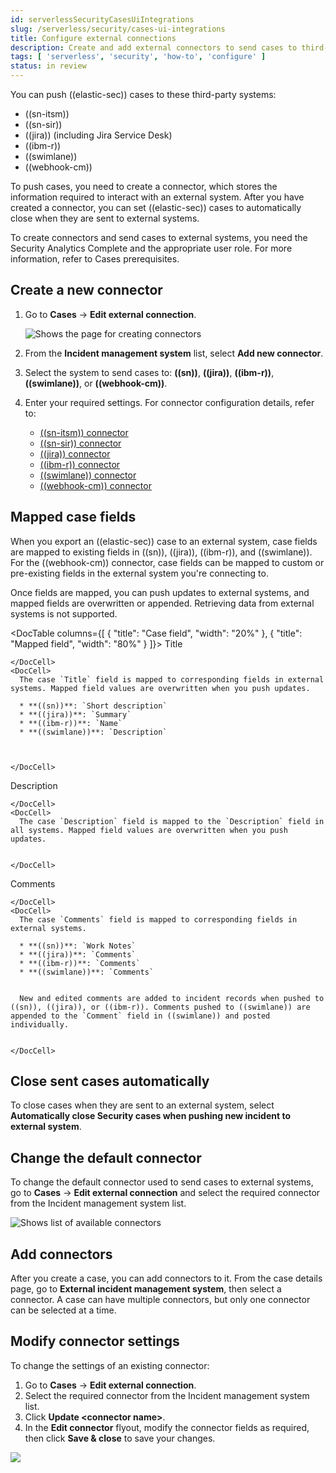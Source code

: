 ```yaml
---
id: serverlessSecurityCasesUiIntegrations
slug: /serverless/security/cases-ui-integrations
title: Configure external connections
description: Create and add external connectors to send cases to third-party systems.
tags: [ 'serverless', 'security', 'how-to', 'configure' ]
status: in review
---
```


<DocBadge template="technical preview" />
<div id="cases-ui-integrations"></div>

You can push ((elastic-sec)) cases to these third-party systems:

* ((sn-itsm))
* ((sn-sir))
* ((jira)) (including Jira Service Desk)
* ((ibm-r))
* ((swimlane))
* ((webhook-cm))

To push cases, you need to create a connector, which stores the information required to interact with an external system. After you have created a connector, you can set ((elastic-sec)) cases to automatically close when they are sent to external systems.

<DocCallOut title="Requirements">
To create connectors and send cases to external systems, you need the Security Analytics Complete <DocLink id="serverlessGeneralManageProject" text="project feature"/> and the appropriate user role. For more information, refer to <DocLink id="serverlessSecurityCasePermissions">Cases prerequisites</DocLink>.
</DocCallOut>

<div id="create-new-connector"></div>

## Create a new connector

1. Go to **Cases** → **Edit external connection**.

    ![Shows the page for creating connectors](../images/cases-ui-integrations/-cases-cases-ui-connector.png)

1. From the **Incident management system** list, select **Add new connector**.
1. Select the system to send cases to: **((sn))**, **((jira))**, **((ibm-r))**, **((swimlane))**, or **((webhook-cm))**.
1. Enter your required settings. For connector configuration details, refer to:
    - [((sn-itsm)) connector](((kibana-ref))/servicenow-action-type.html)
    - [((sn-sir)) connector](((kibana-ref))/servicenow-sir-action-type.html)
    - [((jira)) connector](((kibana-ref))/jira-action-type.html)
    - [((ibm-r)) connector](((kibana-ref))/resilient-action-type.html)
    - [((swimlane)) connector](((kibana-ref))/swimlane-action-type.html)
    - [((webhook-cm)) connector](((kibana-ref))/cases-webhook-action-type.html)

<div id="mapped-case-fields"></div>

## Mapped case fields

When you export an ((elastic-sec)) case to an external system, case fields are mapped to existing fields in ((sn)), ((jira)), ((ibm-r)), and ((swimlane)). For the ((webhook-cm)) connector, case fields can be mapped to custom or pre-existing fields in the external system you're connecting to.

Once fields are mapped, you can push updates to external systems, and mapped fields are overwritten or appended. Retrieving data from external systems is not supported.

<DocTable columns={[
  {
    "title": "Case field",
    "width": "20%"
  },
  {
    "title": "Mapped field",
    "width": "80%"
  }
]}>
  <DocRow>
    <DocCell>
      Title
      
      
    </DocCell>
    <DocCell>
      The case `Title` field is mapped to corresponding fields in external systems. Mapped field values are overwritten when you push updates.
      
      * **((sn))**: `Short description`
      * **((jira))**: `Summary`
      * **((ibm-r))**: `Name`
      * **((swimlane))**: `Description`

      
      
    </DocCell>
  </DocRow>
  <DocRow>
    <DocCell>
      Description
      
    </DocCell>
    <DocCell>
      The case `Description` field is mapped to the `Description` field in all systems. Mapped field values are overwritten when you push updates.
      
      
    </DocCell>
  </DocRow>
  <DocRow>
    <DocCell>
      Comments
      
      
    </DocCell>
    <DocCell>
      The case `Comments` field is mapped to corresponding fields in external systems.
      
      * **((sn))**: `Work Notes`
      * **((jira))**: `Comments`
      * **((ibm-r))**: `Comments`
      * **((swimlane))**: `Comments`

      
      New and edited comments are added to incident records when pushed to ((sn)), ((jira)), or ((ibm-r)). Comments pushed to ((swimlane)) are appended to the `Comment` field in ((swimlane)) and posted individually.
      
      
    </DocCell>
  </DocRow>
</DocTable>

<div id="close-connector"></div>

<div id="close-sent-cases"></div>

## Close sent cases automatically

To close cases when they are sent to an external system, select
**Automatically close Security cases when pushing new incident to external system**.

<div id="default-connector"></div>

<div id="change-default-connector"></div>

## Change the default connector

To change the default connector used to send cases to external systems, go to **Cases** → **Edit external connection** and select the required connector from the Incident management system list.

![Shows list of available connectors](../images/cases-ui-integrations/-cases-cases-change-default-connector.png)

<div id="add-connector"></div>

## Add connectors

After you <DocLink id="serverlessSecurityCasesOpenManage" section="open-a-new-case">create a case</DocLink>, you can add connectors to it. From the case details page, go to **External incident management system**, then select a connector. A case can have multiple connectors, but only one connector can be selected at a time.

<DocImage size="l" url="../images/cases-ui-integrations/-cases-add-connectors.png" alt="Shows how to add connectors" />

<div id="modify-connector"></div>

<div id="modify-connector-settings"></div>

## Modify connector settings

To change the settings of an existing connector:

1. Go to **Cases** → **Edit external connection**.
1. Select the required connector from the Incident management system list.
1. Click **Update \<connector name>**.
1. In the **Edit connector** flyout, modify the connector fields as required, then click **Save & close** to save your changes.

![](../images/cases-ui-integrations/-cases-cases-modify-connector.png)
